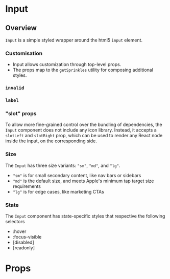 

<Meta of={stories} />

# Input

## Overview

`Input` is a simple styled wrapper around the html5 `input` element.

### Customisation

- Input allows customization through top-level props.
- The props map to the `getSprinkles` utility for composing additional styles.

<Canvas of={stories.CustomisationMargin} />

### `invalid`

<Canvas of={stories.Invalid} />

### `label`

<Canvas of={stories.Label} />

### "slot" props

To allow more fine-grained control over the bundling of dependencies, the
`Input` component does not include any icon library. Instead, it accepts a
`slotLeft` and `slotRight` prop, which can be used to render any React node
inside the input, on the corresponding side.

<Canvas of={stories.SlotLeftIcon} />
<Canvas of={stories.SlotRightIcon} />
<Canvas of={stories.SlotRightLoader} />

### Size

The `Input` has three size variants: `"sm"`, `"md"`, and `"lg"`.

- `"sm"` is for small secondary content, like nav bars or sidebars
- `"md"` is the default size, and meets Apple's minimum tap target size
  requirements
- `"lg"` is for edge cases, like marketing CTAs

<Canvas of={stories.SizeSm} />
<Canvas of={stories.SizeMd} />
<Canvas of={stories.SizeLg} />

### State

The `Input` component has state-specific styles that respective the following
selectors

- :hover
- :focus-visible
- \[disabled]
- \[readonly]

<Canvas of={stories.StateHover} />
<Canvas of={stories.StateFocusVisible} />
<Canvas of={stories.StateDisabled} />
<Canvas of={stories.StateReadOnly} />

# Props

<ArgTypes of={Input} />

